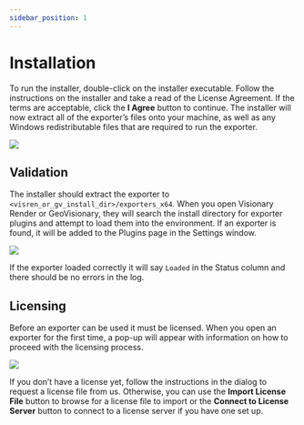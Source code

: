 ```yaml
---
sidebar_position: 1
---
```


# Installation

To run the installer, double-click on the installer executable. Follow the instructions on the installer and take a read of the License Agreement. If the terms are acceptable, click the **I Agree** button to continue. The installer will now extract all of the exporter’s files onto your machine, as well as any Windows redistributable files that are required to run the exporter.

![](/img/exporters/installer.png)

## Validation

The installer should extract the exporter to `<visren_or_gv_install_dir>/exporters_x64`. When you open Visionary Render or GeoVisionary, they will search the install directory for exporter plugins and attempt to load them into the environment. If an exporter is found, it will be added to the Plugins page in the Settings window.

![](/img/exporters/plugins.png)

If the exporter loaded correctly it will say `Loaded` in the Status column and there should be no errors in the log.

## Licensing

Before an exporter can be used it must be licensed. When you open an exporter for the first time, a pop-up will appear with information on how to proceed with the licensing process.

![](/img/exporters/license.png)

If you don’t have a license yet, follow the instructions in the dialog to request a license file from us. Otherwise, you can use the **Import License File** button to browse for a license file to import or the **Connect to License Server** button to connect to a license server if you have one set up.

